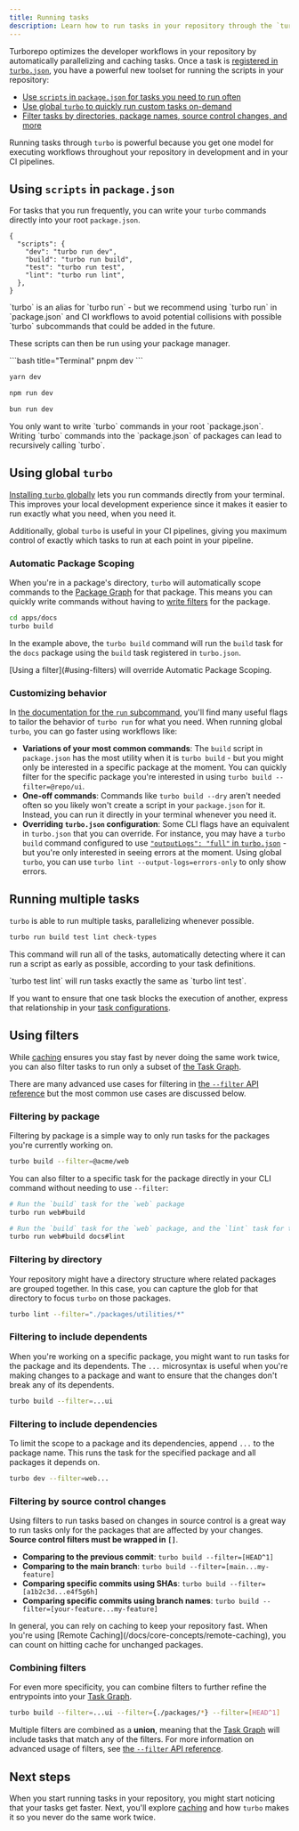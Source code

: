 ```yaml
---
title: Running tasks
description: Learn how to run tasks in your repository through the `turbo` CLI.
---
```



Turborepo optimizes the developer workflows in your repository by automatically parallelizing and caching tasks. Once a task is [registered in `turbo.json`](/docs/crafting-your-repository/configuring-tasks), you have a powerful new toolset for running the scripts in your repository:

- [Use `scripts` in `package.json` for tasks you need to run often](#using-scripts-in-packagejson)
- [Use global `turbo` to quickly run custom tasks on-demand](#using-global-turbo)
- [Filter tasks by directories, package names, source control changes, and more](#using-filters)

Running tasks through `turbo` is powerful because you get one model for executing workflows throughout your repository in development and in your CI pipelines.

## Using `scripts` in `package.json`

For tasks that you run frequently, you can write your `turbo` commands directly into your root `package.json`.

```jsonc title="./package.json"
{
  "scripts": {
    "dev": "turbo run dev",
    "build": "turbo run build",
    "test": "turbo run test",
    "lint": "turbo run lint",
  },
}
```

<Callout type="good-to-know">
  `turbo` is an alias for `turbo run` - but we recommend using `turbo run` in
  `package.json` and CI workflows to avoid potential collisions with possible
  `turbo` subcommands that could be added in the future.
</Callout>

These scripts can then be run using your package manager.

<PackageManagerTabs>

  <Tab value="pnpm">
  ```bash title="Terminal"
  pnpm dev
  ```

  </Tab>

  <Tab value="yarn">

```bash title="Terminal"
yarn dev
```

  </Tab>

  <Tab value="npm">

```bash title="Terminal"
npm run dev
```

  </Tab>

  <Tab value="bun (Beta)">

```bash title="Terminal"
bun run dev
```

  </Tab>
</PackageManagerTabs>

<Callout type="warn">
You only want to write `turbo` commands in your root `package.json`. Writing `turbo` commands into the `package.json` of packages can lead to recursively
calling `turbo`.

</Callout>

## Using global `turbo`

[Installing `turbo` globally](/docs/getting-started/installation#global-installation) lets you run commands directly from your terminal. This improves your local development experience since it makes it easier to run exactly what you need, when you need it.

Additionally, global `turbo` is useful in your CI pipelines, giving you maximum control of exactly which tasks to run at each point in your pipeline.

### Automatic Package Scoping

When you're in a package's directory, `turbo` will automatically scope commands to the [Package Graph](/docs/core-concepts/package-and-task-graph#package-graph) for that package. This means you can quickly write commands without having to [write filters](/docs/reference/run#--filter-string) for the package.

```bash title="Terminal"
cd apps/docs
turbo build
```

In the example above, the `turbo build` command will run the `build` task for the `docs` package using the `build` task registered in `turbo.json`.

<Callout type="good-to-know">
  [Using a filter](#using-filters) will override Automatic Package Scoping.
</Callout>

### Customizing behavior

In [the documentation for the `run` subcommand](/docs/reference/run), you'll find many useful flags to tailor the behavior of `turbo run` for what you need. When running global `turbo`, you can go faster using workflows like:

- **Variations of your most common commands**: The `build` script in `package.json` has the most utility when it is `turbo build` - but you might only be interested in a specific package at the moment. You can quickly filter for the specific package you're interested in using `turbo build --filter=@repo/ui`.
- **One-off commands**: Commands like `turbo build --dry` aren't needed often so you likely won't create a script in your `package.json` for it. Instead, you can run it directly in your terminal whenever you need it.
- **Overriding `turbo.json` configuration**: Some CLI flags have an equivalent in `turbo.json` that you can override. For instance, you may have a `turbo build` command configured to use [`"outputLogs": "full"` in `turbo.json`](/docs/reference/configuration#outputlogs) - but you're only interested in seeing errors at the moment. Using global `turbo`, you can use `turbo lint --output-logs=errors-only` to only show errors.

## Running multiple tasks

`turbo` is able to run multiple tasks, parallelizing whenever possible.

```bash title="Terminal"
turbo run build test lint check-types
```

This command will run all of the tasks, automatically detecting where it can run a script as early as possible, according to your task definitions.

<Callout type="info" title="Ordering of tasks">
`turbo test lint` will run tasks exactly the same as `turbo lint test`.

If you want to ensure that one task blocks the execution of another, express that relationship in your [task configurations](/docs/crafting-your-repository/configuring-tasks#defining-tasks).

</Callout>

## Using filters

While [caching](/docs/crafting-your-repository/running-tasks) ensures you stay fast by never doing the same work twice, you can also filter tasks to run only a subset of [the Task Graph](/docs/core-concepts/package-and-task-graph#task-graph).

There are many advanced use cases for filtering in [the `--filter` API reference](/docs/reference/run#--filter-string) but the most common use cases are discussed below.

### Filtering by package

Filtering by package is a simple way to only run tasks for the packages you're currently working on.

```bash title="Terminal"
turbo build --filter=@acme/web
```

<InVersion version="2.2.4">

You can also filter to a specific task for the package directly in your CLI command without needing to use `--filter`:

```bash title="Terminal"
# Run the `build` task for the `web` package
turbo run web#build

# Run the `build` task for the `web` package, and the `lint` task for the `docs` package
turbo run web#build docs#lint
```

</InVersion>

### Filtering by directory

Your repository might have a directory structure where related packages are grouped together. In this case, you can capture the glob for that directory to focus `turbo` on those packages.

```bash title="Terminal"
turbo lint --filter="./packages/utilities/*"
```

### Filtering to include dependents

When you're working on a specific package, you might want to run tasks for the package and its dependents. The `...` microsyntax is useful when you're making changes to a package and want to ensure that the changes don't break any of its dependents.

```bash title="Terminal"
turbo build --filter=...ui
```

### Filtering to include dependencies

To limit the scope to a package and its dependencies, append `...` to the package name. This runs the task for the specified package and all packages it depends on.

```bash title="Terminal"
turbo dev --filter=web...
```

### Filtering by source control changes

Using filters to run tasks based on changes in source control is a great way to run tasks only for the packages that are affected by your changes. **Source control filters must be wrapped in `[]`**.

- **Comparing to the previous commit**: `turbo build --filter=[HEAD^1]`
- **Comparing to the main branch**: `turbo build --filter=[main...my-feature]`
- **Comparing specific commits using SHAs**: `turbo build --filter=[a1b2c3d...e4f5g6h]`
- **Comparing specific commits using branch names**: `turbo build --filter=[your-feature...my-feature]`

<Callout type="info">
  In general, you can rely on caching to keep your repository fast. When you're
  using [Remote Caching](/docs/core-concepts/remote-caching), you can count on
  hitting cache for unchanged packages.
</Callout>

### Combining filters

For even more specificity, you can combine filters to further refine the entrypoints into your [Task Graph](/docs/core-concepts/package-and-task-graph#task-graph).

```bash title="Terminal"
turbo build --filter=...ui --filter={./packages/*} --filter=[HEAD^1]
```

Multiple filters are combined as a **union**, meaning that the [Task Graph](/docs/core-concepts/package-and-task-graph#task-graph) will include tasks that match any of the filters. For more information on advanced usage of filters, see [the `--filter` API reference](/docs/reference/run#--filter-string).

## Next steps

When you start running tasks in your repository, you might start noticing that your tasks get faster. Next, you'll explore [caching](/docs/crafting-your-repository/caching) and how `turbo` makes it so you never do the same work twice.
